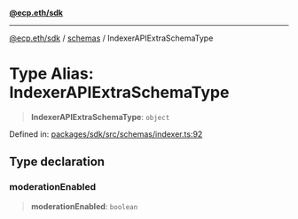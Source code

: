 [**@ecp.eth/sdk**](/sdk-reference/index.mdx)

***

[@ecp.eth/sdk](/sdk-reference/index.mdx) / [schemas](/sdk-reference/schemas/index.mdx) / IndexerAPIExtraSchemaType

# Type Alias: IndexerAPIExtraSchemaType

> **IndexerAPIExtraSchemaType**: `object`

Defined in: [packages/sdk/src/schemas/indexer.ts:92](https://github.com/ecp-eth/comments-monorepo/blob/main/packages/sdk/src/schemas/indexer.ts#L92)

## Type declaration

### moderationEnabled

> **moderationEnabled**: `boolean`
